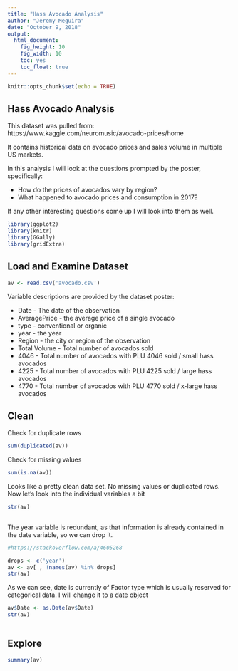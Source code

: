 ```yaml
---
title: "Hass Avocado Analysis"
author: "Jeremy Meguira"
date: "October 9, 2018"
output: 
  html_document: 
    fig_height: 10
    fig_width: 10
    toc: yes
    toc_float: true
---
```


```r
knitr::opts_chunk$set(echo = TRUE)
```

## Hass Avocado Analysis
This dataset was pulled from:
https://www.kaggle.com/neuromusic/avocado-prices/home

It contains historical data on avocado prices and sales volume in multiple US
markets.

In this analysis I will look at the questions prompted by the poster,
specifically:

* How do the prices of avocados vary by region?
* What happened to avocado prices and consumption in 2017?

If any other interesting questions come up I will look into them as well.


```r

library(ggplot2)
library(knitr)
library(GGally)
library(gridExtra)

```

## Load and Examine Dataset

```r

av <- read.csv('avocado.csv')

```

Variable descriptions are provided by the dataset poster:

* Date - The date of the observation
* AveragePrice - the average price of a single avocado
* type - conventional or organic
* year - the year
* Region - the city or region of the observation
* Total Volume - Total number of avocados sold
* 4046 - Total number of avocados with PLU 4046 sold / small hass avocados
* 4225 - Total number of avocados with PLU 4225 sold / large hass avocados
* 4770 - Total number of avocados with PLU 4770 sold / x-large hass avocados

## Clean

Check for duplicate rows

```r

sum(duplicated(av))

```

Check for missing values

```r

sum(is.na(av))

```

Looks like a pretty clean data set. No missing values or duplicated rows. Now 
let's look into the individual variables a bit

```r

str(av)
 
```

The  year variable is redundant, as that information is already contained in the
date variable, so we can drop it.

```r

#https://stackoverflow.com/a/4605268

drops <- c('year')
av <- av[ , !names(av) %in% drops]
str(av)


```

As we can see, date is currently of Factor type which is usually reserved for
categorical data. I will change it to a date object

```r

av$Date <- as.Date(av$Date)
str(av)
 
```






## Explore

```r

summary(av)

```

